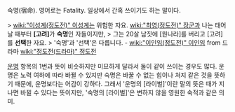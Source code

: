 숙명(宿命). 영어로는 Fatality. 일상에서 간혹 쓰이기도 하는 말이다.

> [[wiki:"이성계(정도전)" 이성계]]는 위험한 자요. [[wiki:"최영(정도전)" 장군]]과 나는 태어날 때부터 '''[고려]'''가 '''숙명'''인 자들이지만,
> 그는 20살 남짓에 [원나라]를 버리고 [고려]를 '''선택'''한 자요.
> '숙명'과 '선택'은 다릅니다. - [[wiki:"이인임(정도전)" 이인임]] from 드라마 [[wiki:"정도전(드라마)" 정도전]]

[[운명]] 항목의 1번과 뜻이 비슷하지만 미묘하게 달라서 둘이 같이 쓰이는 경우도 많다. 운명은 노력 여하에 따라 바뀔 수 있지만 숙명은 바꿀 수 없는 힘이나 처지 같은 것을 뜻하기 때문에, 운명보다는 어감이 강하다. 그래서 '운명의 [라이벌]'이란 말의 뜻은 때가 지나면 바뀔 수 있다는 뜻이지만, '숙명의 [라이벌]'은 변하지 않을 영원한 숙적과 같은 의미.

